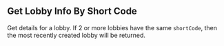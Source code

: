 ## Get Lobby Info By Short Code

Get details for a lobby. If 2 or more lobbies have the same `shortCode`, then the most recently created lobby will be returned.